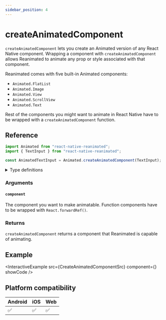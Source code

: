 ```yaml
---
sidebar_position: 4
---
```


# createAnimatedComponent

`createAnimatedComponent` lets you create an Animated version of any React Native component. Wrapping a component with `createAnimatedComponent` allows Reanimated to animate any prop or style associated with that component.

Reanimated comes with five built-in Animated components:

- `Animated.FlatList`
- `Animated.Image`
- `Animated.View`
- `Animated.ScrollView`
- `Animated.Text`

Rest of the components you might want to animate in React Native have to be wrapped with a `createAnimatedComponent` function.

## Reference

```javascript
import Animated from "react-native-reanimated";
import { TextInput } from "react-native-reanimated";

const AnimatedTextInput = Animated.createAnimatedComponent(TextInput);
```

<details>
<summary>Type definitions</summary>

```typescript
export function createAnimatedComponent<P extends object>(
  component: ComponentClass<P>
): ComponentClass<AnimateProps<P>>;

export function createAnimatedComponent<P extends object>(
  component: FunctionComponent<P>
): FunctionComponent<AnimateProps<P>>;
```

</details>

### Arguments

#### `component`

The component you want to make animatable. Function components have to be wrapped with `React.forwardRef()`.

### Returns

`createAnimatedComponent` returns a component that Reanimated is capable of animating.

## Example


<InteractiveExample
  src={CreateAnimatedComponentSrc}
  component={<CreateAnimatedComponent />}
  showCode
/>

## Platform compatibility

<div className="compatibility">

| Android | iOS | Web |
| ------- | --- | --- |
| ✅      | ✅  | ✅  |

</div>
